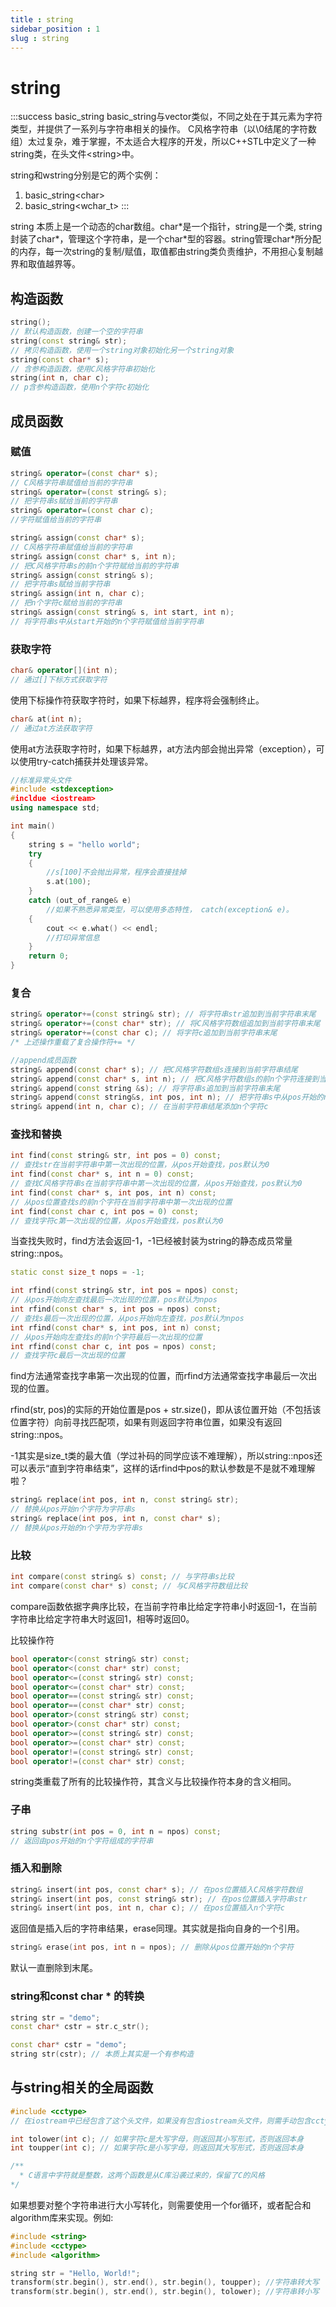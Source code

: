 ```yaml
---
title : string
sidebar_position : 1
slug : string
---
```

# string

:::success basic_string
basic_string与vector类似，不同之处在于其元素为字符类型，并提供了一系列与字符串相关的操作。 
C风格字符串（以\0结尾的字符数组）太过复杂，难于掌握，不太适合大程序的开发，所以C++STL中定义了一种string类，在头文件\<string>中。

string和wstring分别是它的两个实例：

1. basic_string\<char>
2. basic_string\<wchar_t>
:::

string 本质上是一个动态的char数组。char\*是一个指针，string是一个类, string封装了char\*，管理这个字符串，是一个char\*型的容器。string管理char\*所分配的内存，每一次string的复制/赋值，取值都由string类负责维护，不用担心复制越界和取值越界等。


## 构造函数
```cpp
string();
// 默认构造函数，创建一个空的字符串
string(const string& str);
// 拷贝构造函数，使用一个string对象初始化另一个string对象
string(const char* s);
// 含参构造函数，使用C风格字符串初始化
string(int n, char c);
// p含参构造函数，使用n个字符c初始化
```
## 成员函数


### 赋值

```cpp title="通过运算器赋值"
string& operator=(const char* s);
// C风格字符串赋值给当前的字符串
string& operator=(const string& s);
// 把字符串s赋给当前的字符串
string& operator=(const char c);
//字符赋值给当前的字符串
```

```cpp title="assign()成员函数赋值"
string& assign(const char* s); 
// C风格字符串赋值给当前的字符串
string& assign(const char* s, int n); 
// 把C风格字符串s的前n个字符赋给当前的字符串
string& assign(const string& s); 
// 把字符串s赋给当前字符串
string& assign(int n, char c); 
// 把n个字符c赋给当前的字符串
string& assign(const string& s, int start, int n); 
// 将字符串s中从start开始的n个字符赋值给当前字符串
```

### 获取字符

```cpp
char& operator[](int n); 
// 通过[]下标方式获取字符
```
使用下标操作符获取字符时，如果下标越界，程序将会强制终止。

```cpp
char& at(int n); 
// 通过at方法获取字符
```
使用at方法获取字符时，如果下标越界，at方法内部会抛出异常（exception），可以使用try-catch捕获并处理该异常。

```cpp
//标准异常头文件
#include <stdexception> 
#incldue <iostream>
using namespace std;

int main()
{
    string s = "hello world";
    try
    {
        //s[100]不会抛出异常，程序会直接挂掉
        s.at(100);
    }
    catch (out_of_range& e) 
        //如果不熟悉异常类型，可以使用多态特性， catch(exception& e)。
    {
        cout << e.what() << endl; 
        //打印异常信息
    }
    return 0;
}
```

### 复合

```cpp title="运算器函数复合操作"
string& operator+=(const string& str); // 将字符串str追加到当前字符串末尾
string& operator+=(const char* str); // 将C风格字符数组追加到当前字符串末尾
string& operator+=(const char c); // 将字符c追加到当前字符串末尾
/* 上述操作重载了复合操作符+= */

//append成员函数
string& append(const char* s); // 把C风格字符数组s连接到当前字符串结尾
string& append(const char* s, int n); // 把C风格字符数组s的前n个字符连接到当前字符串结尾
string& append(const string &s); // 将字符串s追加到当前字符串末尾
string& append(const string&s, int pos, int n); // 把字符串s中从pos开始的n个字符连接到当前字符串结尾
string& append(int n, char c); // 在当前字符串结尾添加n个字符c
```

### 查找和替换

```cpp
int find(const string& str, int pos = 0) const; 
// 查找str在当前字符串中第一次出现的位置，从pos开始查找，pos默认为0
int find(const char* s, int n = 0) const; 
// 查找C风格字符串s在当前字符串中第一次出现的位置，从pos开始查找，pos默认为0
int find(const char* s, int pos, int n) const; 
// 从pos位置查找s的前n个字符在当前字符串中第一次出现的位置
int find(const char c, int pos = 0) const; 
// 查找字符c第一次出现的位置，从pos开始查找，pos默认为0
```
当查找失败时，find方法会返回-1，-1已经被封装为string的静态成员常量string::npos。
```cpp
static const size_t nops = -1;
```
```cpp
int rfind(const string& str, int pos = npos) const; 
// 从pos开始向左查找最后一次出现的位置，pos默认为npos
int rfind(const char* s, int pos = npos) const; 
// 查找s最后一次出现的位置，从pos开始向左查找，pos默认为npos
int rfind(const char* s, int pos, int n) const; 
// 从pos开始向左查找s的前n个字符最后一次出现的位置
int rfind(const char c, int pos = npos) const; 
// 查找字符c最后一次出现的位置
```
find方法通常查找字串第一次出现的位置，而rfind方法通常查找字串最后一次出现的位置。

rfind(str, pos)的实际的开始位置是pos + str.size()，即从该位置开始（不包括该位置字符）向前寻找匹配项，如果有则返回字符串位置，如果没有返回string::npos。

-1其实是size_t类的最大值（学过补码的同学应该不难理解），所以string::npos还可以表示“直到字符串结束”，这样的话rfind中pos的默认参数是不是就不难理解啦？


```cpp title="替换"
string& replace(int pos, int n, const string& str); 
// 替换从pos开始n个字符为字符串s
string& replace(int pos, int n, const char* s);
// 替换从pos开始的n个字符为字符串s
```

### 比较
```cpp
int compare(const string& s) const; // 与字符串s比较
int compare(const char* s) const; // 与C风格字符数组比较
```
compare函数依据字典序比较，在当前字符串比给定字符串小时返回-1，在当前字符串比给定字符串大时返回1，相等时返回0。

比较操作符
```cpp
bool operator<(const string& str) const;
bool operator<(const char* str) const;
bool operator<=(const string& str) const;
bool operator<=(const char* str) const;
bool operator==(const string& str) const;
bool operator==(const char* str) const;
bool operator>(const string& str) const;
bool operator>(const char* str) const;
bool operator>=(const string& str) const;
bool operator>=(const char* str) const;
bool operator!=(const string& str) const;
bool operator!=(const char* str) const;
```
string类重载了所有的比较操作符，其含义与比较操作符本身的含义相同。

### 子串

```cpp
string substr(int pos = 0, int n = npos) const;
// 返回由pos开始的n个字符组成的字符串
```

### 插入和删除

```cpp
string& insert(int pos, const char* s); // 在pos位置插入C风格字符数组
string& insert(int pos, const string& str); // 在pos位置插入字符串str
string& insert(int pos, int n, char c); // 在pos位置插入n个字符c
```
返回值是插入后的字符串结果，erase同理。其实就是指向自身的一个引用。

```cpp
string& erase(int pos, int n = npos); // 删除从pos位置开始的n个字符
```
默认一直删除到末尾。

### string和const char * 的转换

```cpp title="string to const char *"
string str = "demo";
const char* cstr = str.c_str();
```
```cpp title="const char* to string"
const char* cstr = "demo";
string str(cstr); // 本质上其实是一个有参构造
```

## 与string相关的全局函数

```cpp title="大小写转换"
#include <cctype>
// 在iostream中已经包含了这个头文件，如果没有包含iostream头文件，则需手动包含cctype

int tolower(int c); // 如果字符c是大写字母，则返回其小写形式，否则返回本身
int toupper(int c); // 如果字符c是小写字母，则返回其大写形式，否则返回本身

/**
  * C语言中字符就是整数，这两个函数是从C库沿袭过来的，保留了C的风格
*/
```
如果想要对整个字符串进行大小写转化，则需要使用一个for循环，或者配合和algorithm库来实现。例如:

```cpp
#include <string>
#include <cctype>
#include <algorithm>

string str = "Hello, World!";
transform(str.begin(), str.end(), str.begin(), toupper); //字符串转大写
transform(str.begin(), str.end(), str.begin(), tolower); //字符串转小写
```